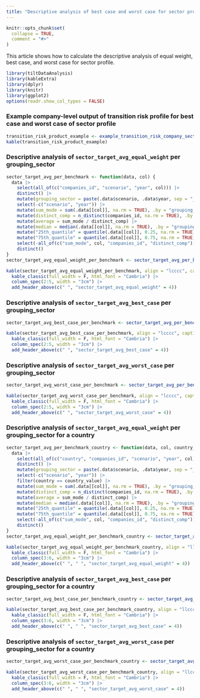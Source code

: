 ```yaml
---
title: "Descriptive analysis of best case and worst case for sector profile"
---
```


```r
knitr::opts_chunk$set(
  collapse = TRUE,
  comment = "#>"
)
```

This article shows how to calculate the descriptive analysis of equal weight,
best case, and worst case for sector profile.

```r
library(tiltDataAnalysis)
library(kableExtra)
library(dplyr)
library(knitr)
library(ggplot2)
options(readr.show_col_types = FALSE)
```

### Example company-level output of transition risk profile for best case and worst case of sector profile 

```r
transition_risk_product_example <- example_transition_risk_company_sector_avg_best_case_worst_case()
kable(transition_risk_product_example)
```

### Descriptive analysis of `sector_target_avg_equal_weight` per grouping_sector

```r
sector_target_avg_per_benchmark <- function(data, col) {
  data |>
    select(all_of(c("companies_id", "scenario", "year", col))) |>
    distinct() |>
    mutate(grouping_sector = paste(.data$scenario, .data$year, sep = "_")) |>
    select(-c("scenario", "year")) |>
    mutate(sum_mode = sum(.data[[col]], na.rm = TRUE), .by = "grouping_sector") |>
    mutate(distinct_comp = n_distinct(companies_id, na.rm = TRUE), .by = "grouping_sector") |>
    mutate(average = sum_mode / distinct_comp) |>
    mutate(median = median(.data[[col]], na.rm = TRUE), .by = "grouping_sector") |>
    mutate("25th_quantile" = quantile(.data[[col]], 0.25, na.rm = TRUE), .by = "grouping_sector") |>
    mutate("75th_quantile" = quantile(.data[[col]], 0.75, na.rm = TRUE), .by = "grouping_sector") |>
    select(-all_of(c("sum_mode", col, "companies_id", "distinct_comp"))) |>
    distinct()
}
sector_target_avg_equal_weight_per_benchmark <- sector_target_avg_per_benchmark(transition_risk_product_example, "sector_target_avg_equal_weight")

kable(sector_target_avg_equal_weight_per_benchmark, align = "lcccc", caption = "Descriptive analysis of `sector_target_avg_equal_weight` per grouping_sector", escape = F) |>
  kable_classic(full_width = F, html_font = "Cambria") |>
  column_spec(2:5, width = "3cm") |>
  add_header_above(c(" ", "sector_target_avg_equal_weight" = 4))
```

### Descriptive analysis of `sector_target_avg_best_case` per grouping_sector

```r
sector_target_avg_best_case_per_benchmark <- sector_target_avg_per_benchmark(transition_risk_product_example, "sector_target_avg_best_case") 

kable(sector_target_avg_best_case_per_benchmark, align = "lcccc", caption = "Descriptive analysis of `sector_target_avg_best_case` per grouping_sector", escape = F) |>
  kable_classic(full_width = F, html_font = "Cambria") |>
  column_spec(2:5, width = "3cm") |>
  add_header_above(c(" ", "sector_target_avg_best_case" = 4))
```

### Descriptive analysis of `sector_target_avg_worst_case` per grouping_sector

```r
sector_target_avg_worst_case_per_benchmark <- sector_target_avg_per_benchmark(transition_risk_product_example, "sector_target_avg_worst_case")

kable(sector_target_avg_worst_case_per_benchmark, align = "lcccc", caption = "Descriptive analysis of `sector_target_avg_worst_case` per grouping_sector", escape = F) |>
  kable_classic(full_width = F, html_font = "Cambria") |>
  column_spec(2:5, width = "3cm") |>
  add_header_above(c(" ", "sector_target_avg_worst_case" = 4))
```

### Descriptive analysis of `sector_target_avg_equal_weight` per grouping_sector for a country

```r
sector_target_avg_per_benchmark_country <- function(data, col, country_value) {
  data |>
    select(all_of(c("country", "companies_id", "scenario", "year", col))) |>
    distinct() |>
    mutate(grouping_sector = paste(.data$scenario, .data$year, sep = "_")) |>
    select(-c("scenario", "year")) |>
    filter(country == country_value) |>
    mutate(sum_mode = sum(.data[[col]], na.rm = TRUE), .by = "grouping_sector") |>
    mutate(distinct_comp = n_distinct(companies_id, na.rm = TRUE), .by = "grouping_sector") |>
    mutate(average = sum_mode / distinct_comp) |>
    mutate(median = median(.data[[col]], na.rm = TRUE), .by = "grouping_sector") |>
    mutate("25th_quantile" = quantile(.data[[col]], 0.25, na.rm = TRUE), .by = "grouping_sector") |>
    mutate("75th_quantile" = quantile(.data[[col]], 0.75, na.rm = TRUE), .by = "grouping_sector") |>
    select(-all_of(c("sum_mode", col, "companies_id", "distinct_comp"))) |>
    distinct()
}
sector_target_avg_equal_weight_per_benchmark_country <- sector_target_avg_per_benchmark_country(transition_risk_product_example, "sector_target_avg_equal_weight", "france")

kable(sector_target_avg_equal_weight_per_benchmark_country, align = "llcccc", caption = "Descriptive analysis of `sector_target_avg_equal_weight` per grouping_sector for country `France`", escape = F) |>
  kable_classic(full_width = F, html_font = "Cambria") |>
  column_spec(3:6, width = "3cm") |>
  add_header_above(c(" ", " ", "sector_target_avg_equal_weight" = 4))
```

### Descriptive analysis of `sector_target_avg_best_case` per grouping_sector for a country

```r
sector_target_avg_best_case_per_benchmark_country <- sector_target_avg_per_benchmark_country(transition_risk_product_example, "sector_target_avg_best_case", "france") 

kable(sector_target_avg_best_case_per_benchmark_country, align = "llcccc", caption = "Descriptive analysis of `sector_target_avg_best_case` per grouping_sector for country `France`", escape = F) |>
  kable_classic(full_width = F, html_font = "Cambria") |>
  column_spec(3:6, width = "3cm") |>
  add_header_above(c(" ", " ", "sector_target_avg_best_case" = 4))
```

### Descriptive analysis of `sector_target_avg_worst_case` per grouping_sector for a country

```r
sector_target_avg_worst_case_per_benchmark_country <- sector_target_avg_per_benchmark_country(transition_risk_product_example, "sector_target_avg_worst_case", "france")

kable(sector_target_avg_worst_case_per_benchmark_country, align = "llcccc", caption = "Descriptive analysis of `sector_target_avg_worst_case` per grouping_sector for country `France`", escape = F) |>
  kable_classic(full_width = F, html_font = "Cambria") |>
  column_spec(3:6, width = "3cm") |>
  add_header_above(c(" ", " ", "sector_target_avg_worst_case" = 4))
```

